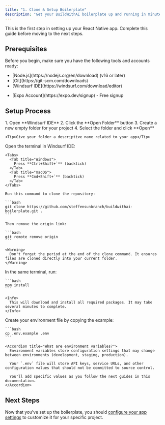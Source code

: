 ```yaml
---
title: "1. Clone & Setup Boilerplate"
description: "Get your BuildWithAI boilerplate up and running in minutes"
---
```


<Note>
  This is the first step in setting up your React Native app. Complete this guide before moving to the next steps.
</Note>

## Prerequisites

Before you begin, make sure you have the following tools and accounts ready:

<CardGroup cols={2}>
  <Card title="Required Software" icon="wrench">
    <ul className="mt-2">
      <li>[Node.js](https://nodejs.org/en/download) (v16 or later)</li>
      <li>[Git](https://git-scm.com/downloads)</li>
      <li>[Windsurf IDE](https://windsurf.com/download/editor)</li>
    </ul>
  </Card>
  
  <Card title="Required Account" icon="user">
    <ul className="mt-2">
      <li>[Expo Account](https://expo.dev/signup) - Free signup</li>
    </ul>
  </Card>
</CardGroup>

## Setup Process

<Steps>
  <Step title="Create Your Project">
    1. Open **Windsurf IDE**
    2. Click the **Open Folder** button
    3. Create a new empty folder for your project
    4. Select the folder and click **Open**
    
    <Tip>Give your folder a descriptive name related to your app</Tip>
  </Step>

  <Step title="Clone the Boilerplate">
    Open the terminal in Windsurf IDE:
    
    <Tabs>
      <Tab title="Windows">
        Press **Ctrl+Shift+`** (backtick)
      </Tab>
      <Tab title="macOS">
        Press **Cmd+Shift+`** (backtick)
      </Tab>
    </Tabs>
    
    Run this command to clone the repository:
    
    ```bash
    git clone https://github.com/steffensunbranch/buildwithai-boilerplate.git .
    ```
    
    Then remove the origin link:
    
    ```bash
    git remote remove origin
    ```
    
    <Warning>
      Don't forget the period at the end of the clone command. It ensures files are cloned directly into your current folder.
    </Warning>
  </Step>

  <Step title="Install Dependencies">
    In the same terminal, run:
    
    ```bash
    npm install
    ```
    
    <Info>
      This will download and install all required packages. It may take several minutes to complete.
    </Info>
  </Step>

  <Step title="Set Up Environment Variables">
    Create your environment file by copying the example:
    
    ```bash
    cp .env.example .env
    ```
    
    <Accordion title="What are environment variables?">
      Environment variables store configuration settings that may change between environments (development, staging, production).
      
      Your `.env` file will store API keys, service URLs, and other configuration values that should not be committed to source control.
      
      You'll add specific values as you follow the next guides in this documentation.
    </Accordion>
  </Step>
</Steps>

## Next Steps

Now that you've set up the boilerplate, you should [configure your app settings](/quickstart/app-configuration) to customize it for your specific project.
